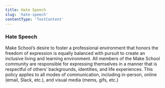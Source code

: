 ```yaml
---
title: Hate Speech
slug: 'hate-speech'
contentType: 'TextContent'
---
```


### Hate Speech

Make School’s desire to foster a professional environment that honors the freedom of expression is
equally balanced with pursuit to create an inclusive living and learning environment. All members of
the Make School community are responsible for expressing themselves in a manner that is respectful
of others’ backgrounds, identities, and life experiences. This policy applies to all modes of
communication, including in-person, online (email, Slack, etc.), and visual media (mems, gifs, etc.)
